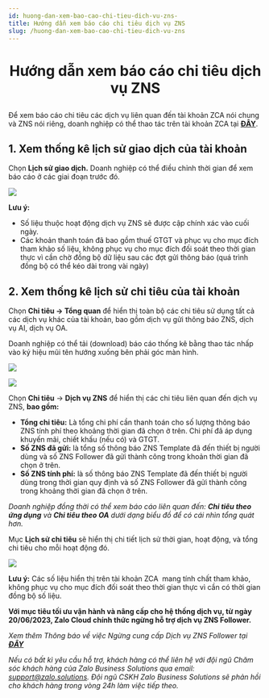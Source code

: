 ```yaml
---
id: huong-dan-xem-bao-cao-chi-tieu-dich-vu-zns-
title: Hướng dẫn xem báo cáo chi tiêu dịch vụ ZNS
slug: /huong-dan-xem-bao-cao-chi-tieu-dich-vu-zns
---
```


# <p align="center">Hướng dẫn xem báo cáo chi tiêu dịch vụ ZNS</p>

Để xem báo cáo chi tiêu các dịch vụ liên quan đến tài khoản ZCA nói chung và ZNS nói riêng, doanh nghiệp có thể thao tác trên tài khoản ZCA tại [**ĐÂY**](https://account.zalo.cloud/QBU7GBG7N6WDDJAA8/spending/overview).

## 1. Xem thống kê lịch sử giao dịch của tài khoản

Chọn **Lịch sử giao dịch.** Doanh nghiệp có thể điều chỉnh thời gian để xem báo cáo ở các giai đoạn trước đó.

<p style={{ textAlign: "center" }}>
  <img src="https://stc-oa.zdn.vn/uploads/41c267e19a51941de0e0438712931d46.png" />
</p>

**Lưu ý:**

- Số liệu thuộc hoạt động dịch vụ ZNS sẽ được cập chính xác vào cuối ngày.
- Các khoản thanh toán đã bao gồm thuế GTGT và phục vụ cho mục đích tham khảo số liệu, không phục vụ cho mục đích đối soát theo thời gian thực vì cần chờ đồng bộ dữ liệu sau các đợt gửi thông báo (quá trình đồng bộ có thể kéo dài trong vài ngày)

## 2. Xem thống kê lịch sử chi tiêu của tài khoản

Chọn **Chi tiêu → Tổng quan** để hiển thị toàn bộ các chi tiêu sử dụng tất cả các dịch vụ khác của tài khoản, bao gồm dịch vụ gửi thông báo ZNS, dịch vụ AI, dịch vụ OA.

Doanh nghiệp có thể tải (download) báo cáo thống kê bằng thao tác nhấp vào ký hiệu mũi tên hướng xuống bên phải góc màn hình.

<p style={{ textAlign: "center" }}>
  <img src="https://stc-oa.zdn.vn/uploads/447658754a63f6e80e4901a355e9e385.png" />
</p>

<p style={{ textAlign: "center" }}>
  <img src="https://stc-oa.zdn.vn/uploads/fbb8531adb825193f3afaea69872dd9c.png" />
</p>

Chọn **Chi tiêu** → **Dịch vụ ZNS** để hiển thị các chi tiêu liên quan đến dịch vụ ZNS, **bao gồm:**

- **Tổng chi tiêu:** Là tổng chi phí cần thanh toán cho số lượng thông báo ZNS tính phí theo khoảng thời gian đã chọn ở trên. Chi phí đã áp dụng khuyến mãi, chiết khấu (nếu có) và GTGT.
- **Số ZNS đã gửi:** là tổng số thông báo ZNS Template đã đến thiết bị người dùng và số ZNS Follower đã gửi thành công trong khoản thời gian đã chọn ở trên.
- **Số ZNS tính phí:** là số thông báo ZNS Template đã đến thiết bị người dùng trong thời gian quy định và số ZNS Follower đã gửi thành công trong khoảng thời gian đã chọn ở trên.

_Doanh nghiệp đồng thời có thể xem báo cáo liên quan đến: **Chi tiêu theo ứng dụng** và **Chi tiêu theo OA** dưới dạng biểu đồ để có cái nhìn tổng quát hơn._

Mục **Lịch sử chi tiêu** sẽ hiển thị chi tiết lịch sử thời gian, hoạt động, và tổng chi tiêu cho mỗi hoạt động đó.

<p style={{ textAlign: "center" }}>
  <img src="https://stc-oa.zdn.vn/uploads/f3cff6e0f05ff34bcc796c78698b11e3.png" />
</p>

**Lưu ý:** Các số liệu hiển thị trên tài khoản ZCA  mang tính chất tham khảo, không phục vụ cho mục đích đối soát theo thời gian thực vì cần có thời gian đồng bộ số liệu.

**Với mục tiêu tối ưu vận hành và nâng cấp cho hệ thống dịch vụ, từ ngày 20/06/2023, Zalo Cloud chính thức ngừng hỗ trợ dịch vụ ZNS Follower.**

_Xem thêm Thông báo về việc Ngừng cung cấp Dịch vụ ZNS Follower tại_ [_**ĐÂY**_](https://zalo.cloud/blog/thong-bao-ve-viec-ngung-ho-tro-dich-vu-zns-follower-/ykuwkganb87bra7k7w)

_Nếu có bất kì yêu cầu hỗ trợ, khách hàng có thể liên hệ với đội ngũ Chăm sóc khách hàng của Zalo Business Solutions qua email:_ [_support@zalo.solutions_](mailto:support@zalo.solutions)_. Đội ngũ CSKH Zalo Business Solutions sẽ phản hồi cho khách hàng trong vòng 24h làm việc tiếp theo._
